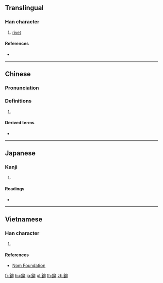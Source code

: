{{character info/new}}
{{also|铆}}
==Translingual==

===Han character===
{{Han char|rn=167|rad=金|as=05|sn=13|four=87120|canj=CHHL|ids=⿰金卯}}

# [[rivet]]

====References====
* {{Han ref|kx=1301.170|dkj=40309|dj=1803.180|hdz=64190.040|uh=925A|ud=37466|bh=B967|bd=47463}}

----

==Chinese==
{{zh-forms|s=铆}}

===Pronunciation===
{{zh-pron
|m=mǎo
|c=maau5
|mc=
|oc=
|ma=
|cat=n
}}

===Definitions===
{{zh-hanzi}}

# {{rfdef|lang=zh}}

====Derived terms====
* {{zh-l|鉚釘}}

----

==Japanese==

===Kanji===
{{ja-kanji|grade=|rs=金05}}

# {{defn|lang=ja|sort=金05}}

====Readings====
* {{ja-readings|on=[[りゅう]] (ryū), [[る]] (ru)|kun=[[よいかね]] (yoikane)|nanori=}}

----

==Vietnamese==

===Han character===
{{vi-readings|rs=金05| hanviet = mão}}

# {{defn|lang=vi|sort=金05}}

====References====
*[http://nomfoundation.org/common/nom_details.php?codepoint=925a Nom Foundation]

[[fr:鉚]]
[[hu:鉚]]
[[ja:鉚]]
[[pl:鉚]]
[[th:鉚]]
[[zh:鉚]]